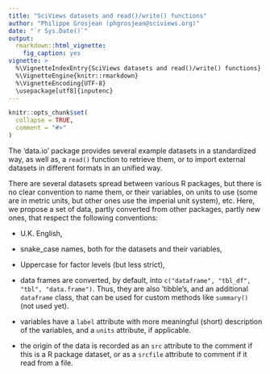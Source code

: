 ```yaml
---
title: "SciViews datasets and read()/write() functions"
author: "Philippe Grosjean (phgrosjean@sciviews.org)"
date: "`r Sys.Date()`"
output:
  rmarkdown::html_vignette:
    fig_caption: yes
vignette: >
  %\VignetteIndexEntry{SciViews datasets and read()/write() functions}
  %\VignetteEngine{knitr::rmarkdown}
  %\VignetteEncoding{UTF-8}
  \usepackage[utf8]{inputenc}
---
```


```r
knitr::opts_chunk$set(
  collapse = TRUE,
  comment = "#>"
)
```

The 'data.io' package provides several example datasets in a standardized way, as well as, a `read()` function to retrieve them, or to import external datasets in different formats in an unified way.

There are several datasets spread between various R packages, but there is no clear convention to name them, or their variables, on units to use (some are in metric units, but other ones use the imperial unit system), etc. Here, we propose a set of data, partly converted from other packages, partly new ones, that respect the following conventions:

- U.K. English,

- snake_case names, both for the datasets and their variables,

- Uppercase for factor levels (but less strict),

- data frames are converted, by default, into `c("dataframe", "tbl_df", "tbl", "data.frame")`. Thus, they are also 'tibble's, and an additional `dataframe` class, that can be used for custom methods like `summary()` (not used yet).

- variables have a `label` attribute with more meaningful (short) description of the variables, and a `units` attribute, if applicable.

- the origin of the data is recorded as an `src` attribute to the comment if this is a R package dataset, or as a `srcfile` attribute to comment if it read from a file.
